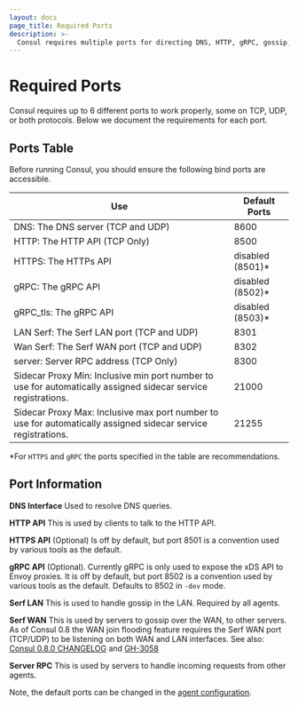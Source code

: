 ```yaml
---
layout: docs
page_title: Required Ports
description: >-
  Consul requires multiple ports for directing DNS, HTTP, gRPC, gossip, and sidecar proxy requests. Learn about required and optional ports, and how Consul uses them for specific communication functions.
---
```


# Required Ports

Consul requires up to 6 different ports to work properly, some on
TCP, UDP, or both protocols. Below we document the requirements for each
port.

## Ports Table

Before running Consul, you should ensure the following bind ports are accessible.

| Use                                                                                                           | Default Ports     |
| ------------------------------------------------------------------------------------------------------------- | ----------------- |
| DNS: The DNS server (TCP and UDP)                                                                             | 8600              |
| HTTP: The HTTP API (TCP Only)                                                                                 | 8500              |
| HTTPS: The HTTPs API                                                                                          | disabled (8501)\* |
| gRPC: The gRPC API                                                                                            | disabled (8502)\* |
| gRPC_tls: The gRPC API                                                                                        | disabled (8503)\* |
| LAN Serf: The Serf LAN port (TCP and UDP)                                                                     | 8301              |
| Wan Serf: The Serf WAN port (TCP and UDP)                                                                     | 8302              |
| server: Server RPC address (TCP Only)                                                                         | 8300              |
| Sidecar Proxy Min: Inclusive min port number to use for automatically assigned sidecar service registrations. | 21000             |
| Sidecar Proxy Max: Inclusive max port number to use for automatically assigned sidecar service registrations. | 21255             |

\*For `HTTPS` and `gRPC` the ports specified in the table
are recommendations.

## Port Information

**DNS Interface** Used to resolve DNS queries.

**HTTP API** This is used by clients to talk to the HTTP
API.

**HTTPS API** (Optional) Is off by default, but port 8501 is a convention
used by various tools as the default.

**gRPC API** (Optional). Currently gRPC is
only used to expose the xDS API to Envoy proxies. It is off by default, but port 8502 is a convention used by various tools as the default. Defaults to 8502 in `-dev` mode.

**Serf LAN** This is used to handle gossip in the LAN.
Required by all agents.

**Serf WAN** This is used by servers to gossip over the WAN, to
other servers. As of Consul 0.8 the WAN join flooding feature requires
the Serf WAN port (TCP/UDP) to be listening on both WAN and LAN interfaces. See also:
[Consul 0.8.0 CHANGELOG](https://github.com/hashicorp/consul/blob/main/CHANGELOG.md#080-april-5-2017) and [GH-3058](https://github.com/hashicorp/consul/issues/3058)

**Server RPC** This is used by servers to handle incoming
requests from other agents.

Note, the default ports can be changed in the [agent configuration](/docs/agent/config/config-files#ports).
